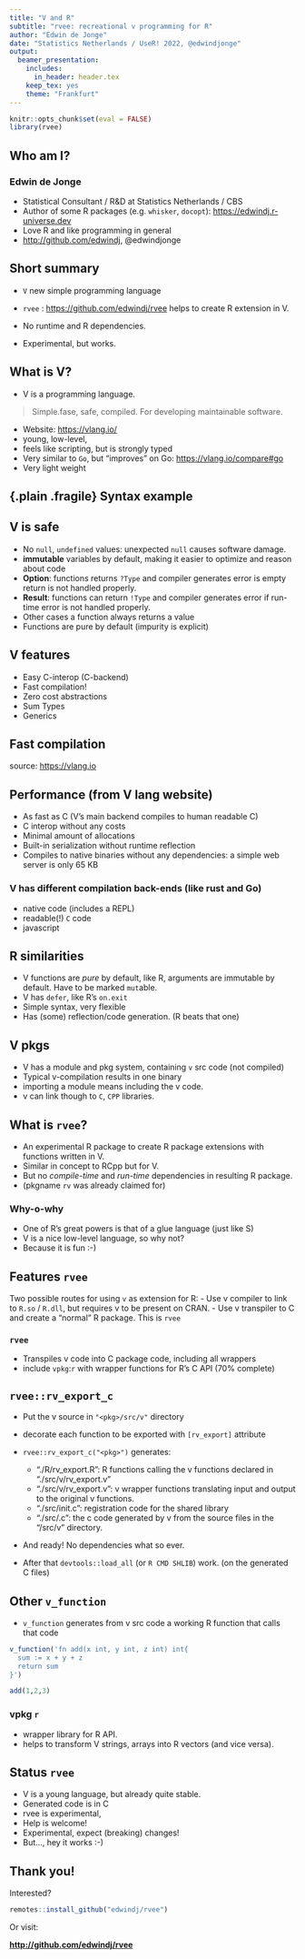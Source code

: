 ```yaml
---
title: "V and R"
subtitle: "rvee: recreational v programming for R" 
author: "Edwin de Jonge"
date: "Statistics Netherlands / UseR! 2022, @edwindjonge"
output:
  beamer_presentation:
    includes:
      in_header: header.tex
    keep_tex: yes
    theme: "Frankfurt"
---
```


```r
knitr::opts_chunk$set(eval = FALSE)
library(rvee)
```

##  {.plain .fragile}

```{=tex}
\begin{centering}
  \includegraphics[width=0.8\paperwidth]{img/rv}
  \par
\end{centering}
```
## Who am I?

### Edwin de Jonge

-   Statistical Consultant / R&D at Statistics Netherlands / CBS
-   Author of some R packages (e.g. `whisker`, `docopt`): <https://edwindj.r-universe.dev>
-   Love R and like programming in general
-   <http://github.com/edwindj>, @edwindjonge

## Short summary

\large

-   `V` new simple programming language

-   `rvee` : <https://github.com/edwindj/rvee> helps to create R extension in V.

-   No runtime and R dependencies.

-   Experimental, but works.

## What is V?

-   V is a programming language.

> Simple.fase, safe, compiled. 
For developing maintainable software.

-   Website: <https://vlang.io/>
-   young, low-level,
-   feels like scripting, but is strongly typed
-   Very similar to `Go`, but "improves" on Go: <https://vlang.io/compare#go>
-   Very light weight

## {.plain .fragile} Syntax example

```{=tex}
\begin{centering}
  \includegraphics[width=0.8\paperwidth]{img/example.v}
  \par
\end{centering}
```

## V is safe

```{=tex}
\includegraphics[width=0.1\paperwidth]{img/vlang}
```

- No `null`, `undefined` values: unexpected `null` causes software damage. 
- **immutable** variables by default, making it easier to optimize and reason about code
- **Option**: functions returns `?Type` and compiler generates error is empty return is not handled properly.
- **Result**: functions can return `!Type` and compiler generates error if run-time error is not handled properly.
- Other cases a function always returns a value
- Functions are pure by default (impurity is explicit)

## V features

-   Easy C-interop (C-backend)
-   Fast compilation!
-   Zero cost abstractions
-   Sum Types
-   Generics

## Fast compilation  {.plain .fragile} 
\begin{centering}
  \includegraphics[width=0.8\paperwidth]{img/compilation}
  \par
\end{centering}

\tiny source: <https://vlang.io>

## Performance (from V lang website)

-   As fast as C (V's main backend compiles to human readable C)
-   C interop without any costs
-   Minimal amount of allocations
-   Built-in serialization without runtime reflection
-   Compiles to native binaries without any dependencies: a simple web server is only 65 KB

### V has different compilation back-ends (like rust and Go)

-   native code (includes a REPL)
-   readable(!) `C` code
-   javascript

## R similarities

-   V functions are *pure* by default, like R, 
arguments are immutable by default. Have to be marked `mut`able.
- V has `defer`, like R's `on.exit`
- Simple syntax, very flexible
- Has (some) reflection/code generation. (R beats that one)

## V pkgs

-   V has a module and pkg system, containing `v` src code (not compiled)
-   Typical v-compilation results in one binary
-   importing a module means including the v code.
-   v can link though to `C`, `CPP` libraries.

## What is `rvee`?

- An experimental R package to create R package extensions with functions written in V.
- Similar in concept to RCpp but for V.
- But no _compile-time_ and _run-time_ dependencies in resulting R package.
- (pkgname `rv` was already claimed for)

### Why-o-why

- One of R's great powers is that of a glue language (just like S)
- V is a nice low-level language, so why not?
- Because it is fun :-)

## Features `rvee`
Two possible routes for using `v` as extension for R:
- Use v compiler to link to `R.so` / `R.dll`, but requires v to be present on CRAN.
- Use v transpiler to C and create a "normal" R package. This is `rvee`

### `rvee`

- Transpiles v code into C package code, including all wrappers
- include `vpkg`:`r` with wrapper functions for R's C API (70% complete)

## `rvee::rv_export_c`

- Put the v source in `"<pkg>/src/v"` directory
- decorate each function to be exported with `[rv_export]` attribute
- `rvee::rv_export_c("<pkg>")` generates:

     - "./R/rv_export.R": R functions calling the v functions declared in "./src/v/rv_export.v"
     - "./src/v/rv_export.v": v wrapper functions translating input and output to the original v functions.
     - "./src/init.c": registration code for the shared library
     - "./src/<pkg>.c": the c code generated by v from the source files in the "<pkg>/src/v" directory.

- And ready! No dependencies what so ever.
- After that `devtools::load_all` (or `R CMD SHLIB`) work. (on the generated C files)

## Other `v_function`

- `v_function` generates from v src code a working R function that calls that code

```r
v_function('fn add(x int, y int, z int) int{
  sum := x + y + z
  return sum
}')

add(1,2,3)
```

### vpkg `r`

- wrapper library for R API.
- helps to transform V strings, arrays into R vectors (and vice versa).

## Status `rvee`

-   V is a young language, but already quite stable.
-   Generated code is in C
-   rvee is experimental,
-   Help is welcome!
-   Experimental, expect (breaking) changes!
-   But..., hey it works :-) 

## Thank you!

\Large Interested?

``` r
remotes::install_github("edwindj/rvee")
```

Or visit:

[**http://github.com/edwindj/rvee**](http://github.com/edwindj/rvee)

